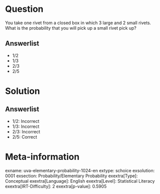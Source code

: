 Question
========

You take one rivet from a closed box in which 3 large and 2 small rivets. What is the probability that you will pick up a small rivet pick up?

Answerlist
----------

* 1/2
* 1/3
* 2/3
* 2/5

Solution
========

Answerlist
----------

* 1/2: Incorrect
* 1/3: Incorrect
* 2/3: Incorrect
* 2/5: Correct

Meta-information
================
exname: uva-elementary-probability-1024-en
extype: schoice
exsolution: 0001
exsection: Probability/Elementary Probability
exextra[Type]: Conceptual
exextra[Language]: English
exextra[Level]: Statistical Literacy
exextra[IRT-Difficulty]: 2
exextra[p-value]: 0.5905
